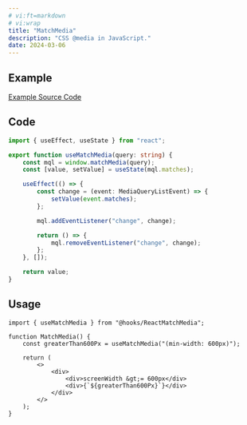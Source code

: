 ```yaml
---
# vi:ft=markdown
# vi:wrap
title: "MatchMedia"
description: "CSS @media in JavaScript."
date: 2024-03-06
---
```



## Example

<MatchMedia client:load />

<div class="mb-4 text-blue-400 text-center text-sm underline">
	<a href="https://github.com/anasrar/sheera/blob/main/src/examples/MatchMedia.tsx">
		Example Source Code
	</a>
</div>

## Code

```typescript
import { useEffect, useState } from "react";

export function useMatchMedia(query: string) {
	const mql = window.matchMedia(query);
	const [value, setValue] = useState(mql.matches);

	useEffect(() => {
		const change = (event: MediaQueryListEvent) => {
			setValue(event.matches);
		};

		mql.addEventListener("change", change);

		return () => {
			mql.removeEventListener("change", change);
		};
	}, []);

	return value;
}
```

## Usage

```tsx
import { useMatchMedia } from "@hooks/ReactMatchMedia";

function MatchMedia() {
	const greaterThan600Px = useMatchMedia("(min-width: 600px)");

	return (
		<>
			<div>
				<div>screenWidth &gt;= 600px</div>
				<div>{`${greaterThan600Px}`}</div>
			</div>
		</>
	);
}
```
